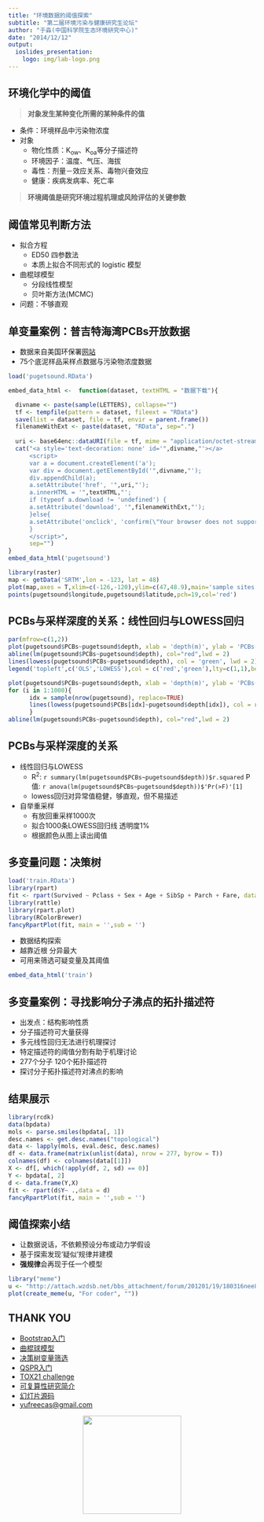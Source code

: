 ```yaml
---
title: "环境数据的阈值探索"
subtitle: "第二届环境污染与健康研究生论坛"
author: "于淼(中国科学院生态环境研究中心)"
date: "2014/12/12"
output:
  ioslides_presentation:
    logo: img/lab-logo.png
---
```


## 环境化学中的阈值

> **对象发生某种变化所需的某种条件的值**

- 条件：环境样品中污染物浓度
- 对象
    - 物化性质：K~ow~、K~oa~等分子描述符
    - 环境因子：温度、气压、海拔
    - 毒性：剂量－效应关系、毒物兴奋效应
    - 健康：疾病发病率、死亡率

> **环境阈值是研究环境过程机理或风险评估的关键参数**

## 阈值常见判断方法

- 拟合方程
    - ED50 四参数法
    - 本质上拟合不同形式的 logistic 模型
    
- 曲棍球模型
    - 分段线性模型
    - 贝叶斯方法(MCMC)

- 问题：不够直观

## 单变量案例：普吉特海湾PCBs开放数据

- 数据来自美国环保署[网站](http://www.epa.gov/pugetsound/bold.html)
- 75个底泥样品采样点数据与污染物浓度数据
```r
load('pugetsound.RData')
```
```r
embed_data_html <-  function(dataset, textHTML = "数据下载"){

  divname <- paste(sample(LETTERS), collapse="")
  tf <- tempfile(pattern = dataset, fileext = "RData")
  save(list = dataset, file = tf, envir = parent.frame())
  filenameWithExt <- paste(dataset, "RData", sep=".")
  
  uri <- base64enc::dataURI(file = tf, mime = "application/octet-stream", encoding = "base64")
  cat("<a style='text-decoration: none' id='",divname,"'></a>
      <script>
      var a = document.createElement('a');
      var div = document.getElementById('",divname,"');
      div.appendChild(a);
      a.setAttribute('href', '",uri,"');
      a.innerHTML = '",textHTML,"';
      if (typeof a.download != 'undefined') {
      a.setAttribute('download', '",filenameWithExt,"');
      }else{
      a.setAttribute('onclick', 'confirm(\"Your browser does not support the download HTML5 attribute. You must rename the file to ",filenameWithExt," after downloading it (or use Chrome/Firefox/Opera). \")');
      }
      </script>",
      sep="")
}
embed_data_html('pugetsound')

```
```r
library(raster)
map <- getData('SRTM',lon = -123, lat = 48)
plot(map,axes = T,xlim=c(-126,-120),ylim=c(47,48.9),main='sample sites')
points(pugetsound$longitude,pugetsound$latitude,pch=19,col='red')
```

## PCBs与采样深度的关系：线性回归与LOWESS回归

```r
par(mfrow=c(1,2))
plot(pugetsound$PCBs~pugetsound$depth, xlab = 'depth(m)', ylab = 'PCBs(pg/g)',pch=19,main = 'OLS versus LOWESS',frame.plot = F)
abline(lm(pugetsound$PCBs~pugetsound$depth), col="red",lwd = 2)
lines(lowess(pugetsound$PCBs~pugetsound$depth), col = 'green', lwd = 2)
legend('topleft',c('OLS','LOWESS'),col = c('red','green'),lty=c(1,1),box.lty=0)

plot(pugetsound$PCBs~pugetsound$depth, xlab = 'depth(m)', ylab = 'PCBs(pg/g)',pch=19,main = 'Bootstrap LOWESS',frame.plot = F)
for (i in 1:1000){
      idx = sample(nrow(pugetsound), replace=TRUE)
      lines(lowess(pugetsound$PCBs[idx]~pugetsound$depth[idx]), col = rgb(0,0, 1, 0.02), lwd = 2) 
      }  
abline(lm(pugetsound$PCBs~pugetsound$depth), col="red",lwd = 2)
```

## PCBs与采样深度的关系

- 线性回归与LOWESS
    - R^2^: `r summary(lm(pugetsound$PCBs~pugetsound$depth))$r.squared` P值: `r anova(lm(pugetsound$PCBs~pugetsound$depth))$'Pr(>F)'[1]`
    - lowess回归对异常值稳健，够直观，但不易描述
- 自举重采样
    - 有放回重采样1000次
    - 拟合1000条LOWESS回归线 透明度1%
    - 根据颜色从图上读出阈值

## 多变量问题：决策树

<div class="columns-2">
```r
load('train.RData')
library(rpart)
fit <- rpart(Survived ~ Pclass + Sex + Age + SibSp + Parch + Fare, data=train, method="class")
library(rattle)
library(rpart.plot)
library(RColorBrewer)
fancyRpartPlot(fit, main = '',sub = '')
```


  - 数据结构探索
  - 越靠近根 分异最大
  - 可用来筛选可疑变量及其阈值
  
```r
embed_data_html('train')
```


</div>
## 多变量案例：寻找影响分子沸点的拓扑描述符

- 出发点：结构影响性质
- 分子描述符可大量获得
- 多元线性回归无法进行机理探讨
- 特定描述符的阈值分割有助于机理讨论
- 277个分子 120个拓扑描述符
- 探讨分子拓扑描述符对沸点的影响

## 结果展示

```r
library(rcdk)
data(bpdata)
mols <- parse.smiles(bpdata[, 1])
desc.names <- get.desc.names("topological")
data <- lapply(mols, eval.desc, desc.names)
df <- data.frame(matrix(unlist(data), nrow = 277, byrow = T))
colnames(df) <- colnames(data[[1]])
X <- df[, which(!apply(df, 2, sd) == 0)]
Y <- bpdata[, 2]
d <- data.frame(Y,X)
fit <- rpart(d$Y~ .,data = d)
fancyRpartPlot(fit, main = '',sub = '')
```

## 阈值探索小结

- 让数据说话，不依赖预设分布或动力学假设
- 基于探索发现‘疑似’规律并建模
- **强规律**会再现于任一个模型
```r
library("meme")
u <- "http://attach.wzdsb.net/bbs_attachment/forum/201201/19/180316nee8ntznjxulplhl.jpg"
plot(create_meme(u, "For coder", ""))
```

## THANK YOU

<div class="columns-2">    
- [Bootstrap入门](http://www.ats.ucla.edu/stat/r/library/bootstrap.htm)
- [曲棍球模型](http://cran.r-project.org/web/packages/segmented/index.html)
- [决策树变量筛选](http://www.baylor.edu/content/services/document.php?id=46132)
- [QSPR入门](https://en.wikipedia.org/wiki/Quantitative_structure%E2%80%93activity_relationship)
- [TOX21 challenge](https://tripod.nih.gov/tox21/challenge/)
- [可复算性研究简介](http://blog.sciencenet.cn/blog-430956-813992.html)
- [幻灯片源码](https://github.com/yufree/presentation/blob/master/threshold/threshold.Rmd)
- [yufreecas@gmail.com](mailto:yufreecas@gmail.com)

<center><img src="img/qrcode.png" height="200px" width="200px" /></center>
</div>